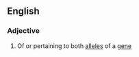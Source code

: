 ==English==

===Adjective===
{{en-adj|-}}

#{{genetics}} Of or pertaining to both [[allele]]s of a [[gene]]